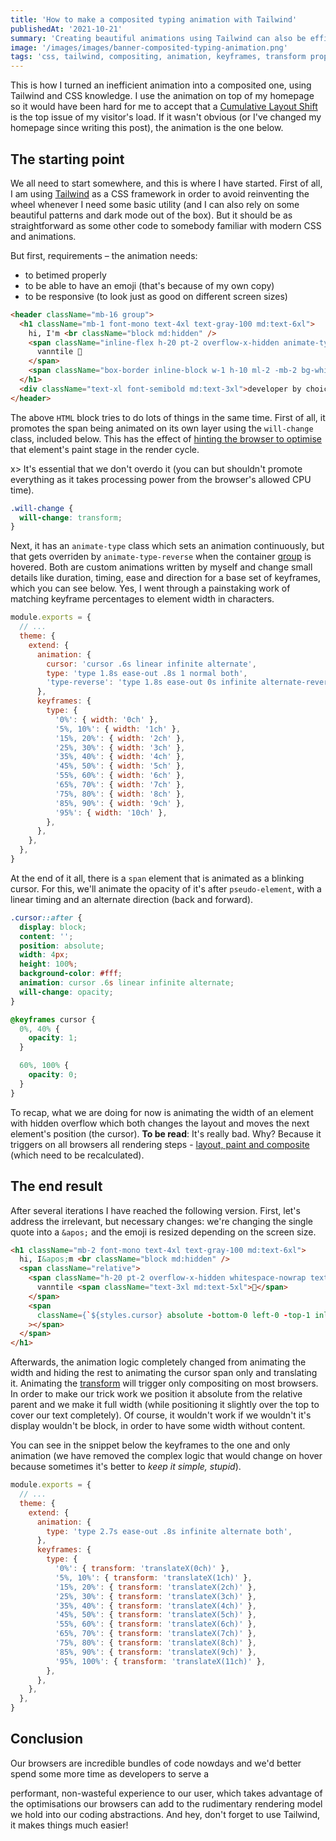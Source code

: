 ```yaml
---
title: 'How to make a composited typing animation with Tailwind'
publishedAt: '2021-10-21'
summary: 'Creating beautiful animations using Tailwind can also be efficient, by turning the width-based animation into transform-based ones.'
image: '/images/images/banner-composited-typing-animation.png'
tags: 'css, tailwind, compositing, animation, keyframes, transform property'
---
```


This is how I turned an inefficient animation into a composited one, using Tailwind and CSS knowledge. I use the
animation on top of my homepage so it would have been hard for me to accept that a [Cumulative Layout Shift](https://web.dev/cls/)
is the top issue of my visitor's load. If it wasn't obvious (or I've changed my homepage since writing this post), the
animation is the one below.

<AnimatedHeader />

## The starting point

We all need to start somewhere, and this is where I have started. First of all, I am using
[Tailwind](https://tailwindcss.com/) as a CSS framework in order to avoid reinventing the wheel whenever I need some
basic utility (and I can also rely on some beautiful patterns and dark mode out of the box). But it should be as
straightforward as some other code to somebody familiar with modern CSS and animations.

But first, requirements – the animation needs:
- to betimed properly
- to be able to have an emoji (that's because of my own copy)
- to be responsive (to look just as good on different screen sizes)

```html
<header className="mb-16 group">
  <h1 className="mb-1 font-mono text-4xl text-gray-100 md:text-6xl">
    hi, I'm <br className="block md:hidden" />
    <span className="inline-flex h-20 pt-2 overflow-x-hidden animate-type group-hover:animate-type-reverse whitespace-nowrap text-brand-accent will-change">
      vanntile 👋
    </span>
    <span className="box-border inline-block w-1 h-10 ml-2 -mb-2 bg-white md:-mb-4 md:h-16 animate-cursor will-change"></span>
  </h1>
  <div className="text-xl font-semibold md:text-3xl">developer by choice and designer for fun</div>
</header>
```

The above `HTML` block tries to do lots of things in the same time. First of all, it promotes the span being animated on
its own layer using the `will-change` class, included below. This has the effect of
[hinting the browser to optimise](https://developer.mozilla.org/en-US/docs/Web/CSS/will-change) that element's paint
stage in the render cycle.

x> It's essential that we don't overdo it (you can but shouldn't promote everything as it takes processing power from
the browser's allowed CPU time).

```css
.will-change {
  will-change: transform;
}
```

Next, it has an `animate-type` class which sets an animation continuously, but that gets overriden by
`animate-type-reverse` when the container [group](https://tailwindcss.com/docs/hover-focus-and-other-states#group-hover)
is hovered. Both are custom animations written by myself and change small details like duration, timing, ease and
direction for a base set of keyframes, which you can see below. Yes, I went through a painstaking work of matching
keyframe percentages to element width in characters.

```js:tailwind.config.js
module.exports = {
  // ...
  theme: {
    extend: {
      animation: {
        cursor: 'cursor .6s linear infinite alternate',
        type: 'type 1.8s ease-out .8s 1 normal both',
        'type-reverse': 'type 1.8s ease-out 0s infinite alternate-reverse both',
      },
      keyframes: {
        type: {
          '0%': { width: '0ch' },
          '5%, 10%': { width: '1ch' },
          '15%, 20%': { width: '2ch' },
          '25%, 30%': { width: '3ch' },
          '35%, 40%': { width: '4ch' },
          '45%, 50%': { width: '5ch' },
          '55%, 60%': { width: '6ch' },
          '65%, 70%': { width: '7ch' },
          '75%, 80%': { width: '8ch' },
          '85%, 90%': { width: '9ch' },
          '95%': { width: '10ch' },
        },
      },
    },
  },
}
```

At the end of it all, there is a `span` element that is animated as a blinking cursor. For this, we'll animate the
opacity of it's after `pseudo-element`, with a linear timing and an alternate direction (back and forward).

```css
.cursor::after {
  display: block;
  content: '';
  position: absolute;
  width: 4px;
  height: 100%;
  background-color: #fff;
  animation: cursor .6s linear infinite alternate;
  will-change: opacity;
}

@keyframes cursor {
  0%, 40% {
    opacity: 1;
  }

  60%, 100% {
    opacity: 0;
  }
}
```

To recap, what we are doing for now is animating the width of an element with hidden overflow which both changes the
layout and moves the next element's position (the cursor). **To be read**: It's really bad. Why? Because it triggers
on all browsers all rendering steps - [layout, paint and composite](https://csstriggers.com/width) (which need to be
recalculated).


## The end result

After several iterations I have reached the following version. First, let's address the irrelevant, but necessary
changes: we're changing the single quote into a `&apos;` and the emoji is resized depending on the screen size.

```html
<h1 className="mb-2 font-mono text-4xl text-gray-100 md:text-6xl">
  hi, I&apos;m <br className="block md:hidden" />
  <span className="relative">
    <span className="h-20 pt-2 overflow-x-hidden whitespace-nowrap text-brand-accent">
      vanntile <span className="text-3xl md:text-5xl">👋</span>
    </span>
    <span
      className={`${styles.cursor} absolute -bottom-0 left-0 -top-1 inline-block bg-gray-900 w-full animate-type will-change`}
    ></span>
  </span>
</h1>
```

Afterwards, the animation logic completely changed from animating the width and hiding the rest to animating the cursor
span only and translating it. Animating the [transform](https://csstriggers.com/transform) will trigger only compositing
on most browsers. In order to make our trick work we position it absolute from the relative parent and we make it full
width (while positioning it slightly over the top to cover our text completely). Of course, it wouldn't work if we
wouldn't it's display wouldn't be block, in order to have some width without content.

You can see in the snippet below the keyframes to the one and only animation (we have removed the complex logic that
would change on hover because sometimes it's better to *keep it simple, stupid*).

```js:tailwind.config.js
module.exports = {
  // ...
  theme: {
    extend: {
      animation: {
        type: 'type 2.7s ease-out .8s infinite alternate both',
      },
      keyframes: {
        type: {
          '0%': { transform: 'translateX(0ch)' },
          '5%, 10%': { transform: 'translateX(1ch)' },
          '15%, 20%': { transform: 'translateX(2ch)' },
          '25%, 30%': { transform: 'translateX(3ch)' },
          '35%, 40%': { transform: 'translateX(4ch)' },
          '45%, 50%': { transform: 'translateX(5ch)' },
          '55%, 60%': { transform: 'translateX(6ch)' },
          '65%, 70%': { transform: 'translateX(7ch)' },
          '75%, 80%': { transform: 'translateX(8ch)' },
          '85%, 90%': { transform: 'translateX(9ch)' },
          '95%, 100%': { transform: 'translateX(11ch)' },
        },
      },
    },
  },
}
```

## Conclusion

Our browsers are incredible bundles of code nowdays and we'd better spend some more time as developers to serve a

performant, non-wasteful experience to our user, which takes advantage of the optimisations our browsers can add to the
rudimentary rendering model we hold into our coding abstractions. And hey, don't forget to use Tailwind, it makes things
much easier!
